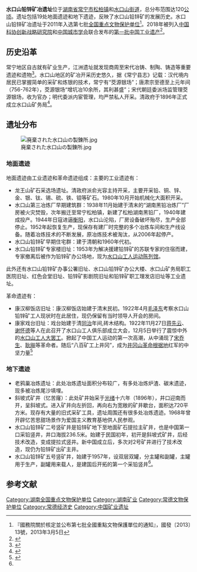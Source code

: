 {{文物保护单位
| 级别 = 全国
| 省名 = 湖南省
| 市/县名 = 衡阳市/常宁市
| 图片 = Factory_of_Lead-zinc_mine,_Hunan.jpg
| 名称 = 水口山铅锌矿冶遗址
| 编号 = 7-0382-1-382
| 分类 = 古遗址
| 所在 = 常宁市
| 时代 = 宋到清
| 登录 =  2013年3月5日
}}
'''水口山铅锌矿冶遗址'''位于[[湖南省|湖南省]][[常宁市|常宁市]][[松柏镇|松柏镇]]和[[水口山街道|水口山街道]]，总分布范围达120[[公顷|公顷]]。遗址包括19处地面遗迹和地下遗迹，反映了水口山铅锌矿的发展历史。水口山铅锌矿冶遗址于2011年入选第七批[[全国重点文物保护单位|全国重点文物保护单位]]<ref>『國務院關於核定並公布第七批全國重點文物保護單位的通知』，國發〔2013〕13號，2013年3月5日</ref>。2018年被列入[[中国科协创新战略研究院|中国科协创新战略研究院]]和[[中国城市学会|中国城市学会]]联合发布的[[第一批中国工业遗产|第一批中国工业遗产]]<ref name="易矿资讯">{{cite web|author1=易矿资讯 |title=千年铅锌矿冶工农运动发源--湖南水口山铅锌矿冶遗址 |url=https://www.sohu.com/a/280461043_99904063|accessdate=2020-09-02}}</ref>。 

==历史沿革==
常宁地区自古就有矿业生产，江洲遗址就发现商周至宋代冶铸、制陶、铸造等重要遗迹和遗物<ref>{{cite web|author1=吴顺东|title=湖南常宁江洲遗址2015年度(前段)考古工作收获辑要 |url=http://www.cnki.com.cn/Article/CJFDTotal-HNKG201800013.htm |website=CNKI知网空间 |accessdate=2020-09-02}}</ref>。水口山地区的矿冶开采历史悠久，据《常宁县志》记载：汉代境内居民已掌握简单的采矿和炼银的技术，常宁有“茭源银场”；唐肃宗至德至上元年间（756-762年），茭源银场“增坑冶10余所，其利甚盛”；宋代朝廷委派场监管理茭源银场，收为官办；明代委派内宦管理，均严禁私人开采。清政府于1896年正式成立水口山矿务局<ref>{{cite journal |author1=陈晶 |title=普及安全理念筑牢安全防线——湖南水口山有色金属集团有限公司安全生产侧记 |journal=湖南安全与防灾 |date=2006 |volume=1 |page=40-41}}</ref>。

==遗址分布==

[[File:廃棄された水口山の製錬所.jpg|thumb]]

===地面遗迹===
地面遗迹由工业遗迹和革命遗迹组成：主要的工业遗迹有：
*龙王山矿石采选场遗址。清政府派俞光容主持开采，主要开采铅、铜、锌、金、银、钛、锡、硫、铁、钼等矿石。1980年10月开始机械化大面积开采。
*水口山第三冶炼厂早期建筑群：1938年11月始建于清末的“湖南黑铅冶炼厂”厂房被火灾焚毁，次年搬迁至常宁松柏镇，新建了松柏湖南黑铅厂，1940年建成投产。1944年日寇进逼[[衡阳|衡阳]]，水口山沦陷，厂房设备破坏殆尽，生产全部停止。1952年起恢复生产，现保存有建厂时完整的多个冶炼车间和生产线设备。随着冶炼技术的不断发展，原冶炼技术被淘汰，从2006年起停产。
*水口山铅锌矿早期住宅群：建于清朝和1960年代初。
*水口山铅锌矿专家楼旧址：1953年为解决援建铅锌矿的苏联专家的住宿而建，专家撤离后被作为铅锌矿办公场地，现为[[水口山工人运动陈列馆|水口山工人运动陈列馆]]。
此外还有水口山铅锌矿办事公署旧址、水口山铅锌矿办公大楼、水口山矿务局职工医院旧址、红色会堂旧址、铅锌矿影剧院旧址和铅锌矿职工理发店旧址等工业遗址。

革命遗迹有：
*康汉柳饭店旧址：康汉柳饭店始建于清末民初。1922年4月[[毛泽东|毛泽东]]考察水口山铅锌矿工人现状时在此居住，现仍保留有当时领导人开会的房间。
*康家戏台旧址：戏台始建于清[[同治|同治]]年间,砖木结构。1922年11月27日[[蒋先云|蒋先云]]、[[谢怀德_(1887年)|谢怀德]]等人在此召开了水口山工人俱乐部成立大会，12月5日举行了震惊中外的[[水口山工人大罢工|水口山工人大罢工]]。掀起了中国工人运动的第一次高潮，从中涌现了[[宋乔生|宋乔生]]、[[耿飚|耿飚]]等革命者。随后“八百矿工上井冈”，成为[[井冈山革命根据地|井冈山革命根据地]]红军的中坚力量<ref>{{cite web|author1=博雅旅游分享网|url=http://www.bytravel.cn/Landscape/82/shuikoushanqianxinkuangyeyizhi.html |accessdate=2020-09-02}}</ref>

===地下遗迹===
*老鸦巢冶炼遗址：此处冶炼遗址面积分布较广，有多处冶炼炉渣、碳末遗迹，现多被冶炼尾沙填埋。
*斜坡式矿井（忆苦窿）：此处矿井始采于[[光绪|光绪]]十六年（1896年），井口迎南而开，呈斜坡式。进入矿井向左折回，再向右为宽敞的矿井歇台，面积达720平方米。现存有大量的旧式采矿工具，遗址周围还有很多处冶炼遗迹。1968年曾开辟忆苦思甜场景作为爱国主义教育基地供人民参观。
*水口山铅锌矿二号竖矿井是铅锌矿地下至地面矿石提拉主矿井，也是中国第一口采铅竖井，井口海拔236.5米。始建于民国初年，初开是斜坡式矿井，后经技术改造，变成提拉式竖井。新中国成立后，多次对2号矿井进行了技术改造，现仍为铅锌矿出矿主井。
*水口山铅锌矿五号竖矿井，始建于1957年，设双层双罐，分主罐和副罐，主罐用于生产，副罐用来载人，是建国后开拓的第一个采铅竖井<ref name="易矿资讯"/>。

==参考文献==

{{Reflist|2}}

{{中国古代矿冶遗址|state=expanded}}
{{湖南全国重点文物保护单位}}
[[Category:湖南全国重点文物保护单位|Category:湖南全国重点文物保护单位]]
[[Category:湖南矿业|Category:湖南矿业]]
[[Category:常德文物保护单位|Category:常德文物保护单位]]
[[Category:常德经济史|Category:常德经济史]]
[[Category:中国矿业遗址|Category:中国矿业遗址]]